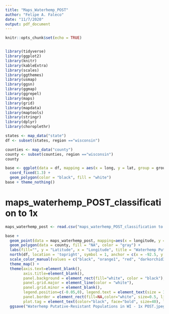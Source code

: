 ```yaml
---
title: "Maps_Waterhemp_POST"
author: "Felipe A. Faleco"
date: "11/7/2020"
output: pdf_document
---
```


```r

knitr::opts_chunk$set(echo = TRUE)


library(tidyverse)
library(ggplot2)
library(knitr)
library(kableExtra)
library(scales)
library(ggthemes)
library(usmap)
library(ggsn)
library(ggmap)
library(ggrepel)
library(maps)
library(grid)
library(mapdata)
library(maptools)
library(stringr)
library(dplyr)
library(choroplethr)

states <- map_data("state")
df <- subset(states, region =="wisconsin")

counties <- map_data("county")
county <- subset(counties, region =="wisconsin")
county 

base <- ggplot(data = df, mapping = aes(x = long, y = lat, group = group)) + 
  coord_fixed(1.3) + 
  geom_polygon(color = "black", fill = "white")
base + theme_nothing()


```


# maps_waterhemp_POST_classification to 1x

```r

maps_waterhemp_post <- read.csv("maps_waterhemp_POST_classification to 1x.csv")

base + 
  geom_point(data = maps_waterhemp_post, mapping=aes(x = longitude, y = latitude, group = population, color = classification), size=2.5) +
  geom_polygon(data = county, fill = "NA", color = "gray") +
  labs(fill="", y = "Latitude", x = "Longitude", title = "Waterhemp Putative-Resistant Populations in WI - 1x POST", caption="Source: University of Wisconsin - Madison") +
  north(df, location = 'topright', symbol = 1, anchor = c(x = -92.5, y = 47)) +
  scale_color_manual(values = c("black", "orange1", "red", "darkorchid3", "blue", "cyan4")) +
  theme_map() +
  theme(axis.text=element_blank(), 
        axis.title=element_blank(), 
        panel.background = element_rect(fill="white", color = "black"), 
        panel.grid.major = element_line(color = "white"), 
        panel.grid.minor = element_blank(),
        legend.position=c(-0.05,0), legend.text = element_text(size = 18, colour = "black", face = "bold"), legend.key = element_rect(fill=NA), 
        panel.border = element_rect(fill=NA,color="white", size=0.5, linetype="solid"), plot.title = element_text(color="black", face="bold", size=20, hjust = 0.5), plot.caption = element_text(color="black", face="bold", size=12), plot.tag.position = c(0.9,0.85), 
        plot.tag = element_text(color="black", face="bold", size=40), legend.background = element_rect(fill =NA), legend.key.width = unit(2.2, "line"), legend.title=element_blank()) +
  ggsave("Waterhemp Putative-Resistant Populations in WI - 1x POST.jpeg", units="in", width=8, height=8, dpi=600)


```



